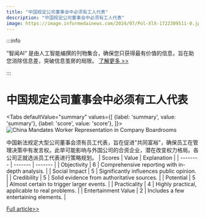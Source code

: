 ```yaml
---
title: "中国规定公司董事会中必须有工人代表"
description: "中国规定公司董事会中必须有工人代表"
image: https://image.informedainews.com/2024/07/Pol-XlX-1722309511-0.jpg
---
```



:::info

“智闻AI“ 是由人工智能编撰的刊物集合，确保您只获得最有价值的信息，旨在助您消除信息差，突破信息茧房的局限。  [了解更多 >>](/)

:::

# 中国规定公司董事会中必须有工人代表


<Tabs
	defaultValue="summary"
	values={[
	{label: 'summary', value: 'summary'},
	{label: 'score', value: 'score'},
]}>
<TabItem value="summary">
<img
  src="https://image.informedainews.com/2024/07/Pol-XlX-1722309511-0.jpg"
  alt="China Mandates Worker Representation in Company Boardrooms"
/>



中国新法规定大型公司董事会须有员工代表，旨在促进"共同富裕"，确保员工在管理决策中有发言权。此举可能影响与外国公司的合资企业，潜在改变权力格局。各公司正就选派员工代表进行策略规划。
</TabItem>
<TabItem value="score">
	| Scores     | Value   | Explanation |
	| -------- | ------- | ------- |
	| Objectivity  | 6    | Comprehensive reporting with in-depth analysis.    |
	| Social Impact | 5     | Significantly influences public opinion.    |
	| Credibility    | 5    | Solid evidence from authoritative sources.    |
	| Potential    | 5    | Almost certain to trigger larger events.    |
	| Practicality    | 4    | Highly practical, applicable to real problems.    |
	| Entertainment Value    | 2    | Includes a few entertaining elements.    |
</TabItem>
</Tabs>

[Full article>>](https://asia.nikkei.com/Business/Companies/China-tells-companies-to-put-worker-reps-in-boardrooms)
